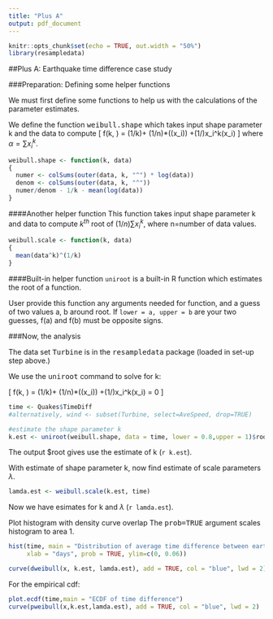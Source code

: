 ```yaml
---
title: "Plus A"
output: pdf_document
---
```


```r
knitr::opts_chunk$set(echo = TRUE, out.width = "50%")
library(resampledata)
```

##Plus A: Earthquake time difference case study

###Preparation: Defining some helper functions

We must first define some functions to help us with the calculations of the parameter estimates.

We define the function <tt>weibull.shape</tt> which takes input shape parameter k and
the data to compute
\[
f(k, \mbox{data}) = 
(1/k)+ (1/n)*\sum (\log(x_i)) +(1/\alpha)\sum x_i^k\log(x_i)
\]
where $\alpha= \sum x_i^k$.

```r
weibull.shape <- function(k, data)
{
  numer <- colSums(outer(data, k, "^") * log(data))
  denom <- colSums(outer(data, k, "^"))
  numer/denom - 1/k - mean(log(data))
}
```

####Another helper function
This function takes input shape parameter k
 and data to compute
  $k^{th}$ root of $(1/n) \sum x_i^k$, where 
 n=number of data values.

```r
weibull.scale <- function(k, data)
{
  mean(data^k)^(1/k)
}
```

####Built-in helper function
`uniroot` is a built-in R function which estimates the root of a function.

User provide this function any arguments needed for function, and a guess of two values a, b around root.
If `lower = a, upper = b` are your two guesses,
f(a) and f(b) must be opposite signs.

###Now, the analysis

The data set <tt>Turbine</tt> is in the <tt>resampledata</tt> package (loaded in set-up step above.)

We use the <tt>uniroot</tt> command to solve for k:

\[
f(k, \mbox{data}) = 
(1/k)+ (1/n)*\sum (\log(x_i)) +(1/\alpha)\sum x_i^k\log(x_i) = 0
\]

```r
time <- Quakes$TimeDiff
#alternatively, wind <- subset(Turbine, select=AveSpeed, drop=TRUE)

#estimate the shape parameter k
k.est <- uniroot(weibull.shape, data = time, lower = 0.8,upper = 1)$root
```
The output $root gives use the estimate of k (`r k.est`).

With estimate of shape parameter k, now find estimate
of scale parameters $\lambda$.

```r
lamda.est <- weibull.scale(k.est, time)
```

Now we have esimates for k and $\lambda$ (`r lamda.est`).

Plot histogram with density curve overlap
The <tt>prob=TRUE</tt> argument scales histogram to area 1.

```r
hist(time, main = "Distribution of average time difference between earthquakes",
     xlab = "days", prob = TRUE, ylim=c(0, 0.06))

curve(dweibull(x, k.est, lamda.est), add = TRUE, col = "blue", lwd = 2)
```

For the empirical cdf:

```r
plot.ecdf(time,main = "ECDF of time difference")
curve(pweibull(x,k.est,lamda.est), add = TRUE, col = "blue", lwd = 2)
```
